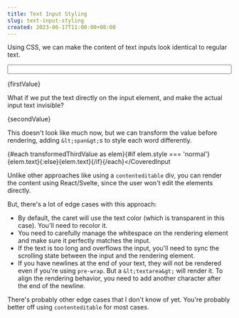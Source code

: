 ```yaml
---
title: Text Input Styling
slug: text-input-styling
created: 2023-06-17T11:00:00+08:00
---
```


<script lang="ts">

	let firstValue = 'This is some text inside a text input';
	let secondValue =
		'This looks identical to the above input, but the text inside is rendered differently.';
	let thirdValue =
		'This is some text inside a text input which shows every word with "text" in it in red.' +
		' You can edit the text and it will automatically update.';

	$: transformedThirdValue = thirdValue.split(' ').map((text, i) => ({
		text: i === 0 ? text : ' ' + text,
		style: text.toLowerCase().includes('text') ? 'red' : 'normal',
	}));
</script>

<style>
	input {
		width: 100%;
	}
</style>

Using CSS, we can make the content of text inputs look identical to regular text.

<input class="dark:bg-slate-900 bg-slate-100 p-1" bind:value={firstValue} />

<p>
	<span class="p-1">{firstValue}</span>
</p>

What if we put the text directly on the input element, and make the actual input text invisible?

<CoveredInput bind:value={secondValue} rows={2}>
	{secondValue}
</CoveredInput>

This doesn't look like much now, but we can transform the value before rendering, adding
`&lt;span&gt;`s to style each word differently.

<CoveredInput
	bind:value={thirdValue}
	rows={3}
	>{#each transformedThirdValue as elem}{#if elem.style === 'normal'}{elem.text}{:else}<span
				class="text-red-500">{elem.text}</span
			>{/if}{/each}</CoveredInput
>

Unlike other approaches like using a `contenteditable` div, you can render the content using React/Svelte, since the user won't edit the elements directly.

But, there's a lot of edge cases with this approach:

- By default, the caret will use the text color (which is transparent in this case). You'll need to recolor it.
- You need to carefully manage the whitespace on the rendering element and make sure it perfectly matches the input.
- If the text is too long and overflows the input, you'll need to sync the scrolling state between the input and the rendering element.
- If you have newlines at the end of your text, they will not be rendered even if you're using `pre-wrap`. But a `&lt;textarea&gt;` will render it. To align the rendering behavior, you need to add another character after the end of the newline.

There's probably other edge cases that I don't know of yet. You're probably better off using `contenteditable` for most cases.
